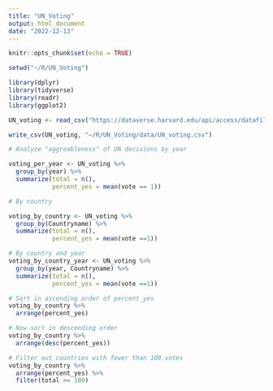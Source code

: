---
title: "UN_Voting"
output: html_document
date: "2022-12-13"
---

```{r setup, include=FALSE}
knitr::opts_chunk$set(echo = TRUE)
```

```{r}
setwd("~/R/UN_Voting")
```

```{r}
library(dplyr)
library(tidyverse)
library(readr)
library(ggplot2)
```


```{r}
UN_voting <- read_csv("https://dataverse.harvard.edu/api/access/datafile/6358426")

write_csv(UN_voting, "~/R/UN_Voting/data/UN_voting.csv")
```

```{r}
# Analyze "aggreableness" of UN decisions by year

voting_per_year <- UN_voting %>%
  group_by(year) %>%
  summarize(total = n(),
            percent_yes = mean(vote == 1))
```

```{r}
# By country 

voting_by_country <- UN_voting %>%
  group_by(Countryname) %>%
  summarize(total = n(),
            percent_yes = mean(vote ==1))
```

```{r}
# By country and year
voting_by_country_year <- UN_voting %>%
  group_by(year, Countryname) %>%
  summarize(total = n(),
            percent_yes = mean(vote ==1))
```

```{r}
# Sort in ascending order of percent_yes
voting_by_country %>%
  arrange(percent_yes)

# Now sort in descending order
voting_by_country %>%
  arrange(desc(percent_yes))

# Filter out countries with fewer than 100 votes
voting_by_country %>%
  arrange(percent_yes) %>%
  filter(total >= 100)
```

